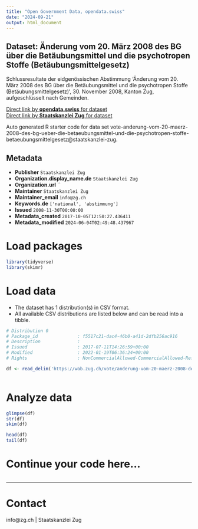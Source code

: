 ```yaml
---
title: "Open Government Data, opendata.swiss"
date: "2024-09-21"
output: html_document
---
```


## Dataset: Änderung vom 20. März 2008 des BG über die Betäubungsmittel und die psychotropen Stoffe (Betäubungsmittelgesetz)

Schlussresultate der eidgenössischen Abstimmung 'Änderung vom 20. März 2008 des BG über die Betäubungsmittel und die psychotropen Stoffe (Betäubungsmittelgesetz)', 30. November 2008, Kanton Zug, aufgeschlüsselt nach Gemeinden.

[Direct link by **opendata.swiss** for dataset](https://opendata.swiss/de/dataset/anderung-vom-20-marz-2008-des-bg-uber-die-betaubungsmittel-und-die-psychotropen-stoffe-betaubun1)<br>
[Direct link by **Staatskanzlei Zug** for dataset](https://wab.zug.ch/vote/anderung-vom-20-maerz-2008-des-bg-ueber-die-betaeubungsmittel-und-die-psychotropen-stoffe-betaeubungsmittelgesetz/data)

Auto generated R starter code for data set vote-anderung-vom-20-maerz-2008-des-bg-ueber-die-betaeubungsmittel-und-die-psychotropen-stoffe-betaeubungsmittelgesetz@staatskanzlei-zug.

## Metadata

- **Publisher** `Staatskanzlei Zug`
- **Organization.display_name.de** `Staatskanzlei Zug`
- **Organization.url** ``
- **Maintainer** `Staatskanzlei Zug`
- **Maintainer_email** `info@zg.ch`
- **Keywords.de** `['national', 'abstimmung']`
- **Issued** `2008-11-30T00:00:00`
- **Metadata_created** `2017-10-05T12:50:27.436411`
- **Metadata_modified** `2024-06-04T02:49:48.437967`


# Load packages

```r

library(tidyverse)
library(skimr)

```

# Load data

-   The dataset has 1 distribution(s) in CSV format.
-   All available CSV distributions are listed below and can be read into a tibble.

```r

# Distribution 0
# Package_id               : f5517c21-dac4-46b0-a41d-2dfb256ac916
# Description              : 
# Issued                   : 2017-07-11T14:26:59+00:00
# Modified                 : 2022-01-19T06:36:24+00:00
# Rights                   : NonCommercialAllowed-CommercialAllowed-ReferenceRequired

df <- read_delim('https://wab.zug.ch/vote/anderung-vom-20-maerz-2008-des-bg-ueber-die-betaeubungsmittel-und-die-psychotropen-stoffe-betaeubungsmittelgesetz/data-csv')



```

# Analyze data

```r

glimpse(df)
str(df)
skim(df)

head(df)
tail(df)

```

# Continue your code here...

```r

```

------------------------------------------------------------------------

# Contact

info@zg.ch | Staatskanzlei Zug
